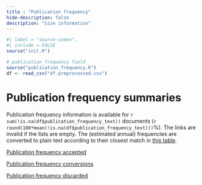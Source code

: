 ```yaml
---
title : "Publication frequency"
hide-description: false
description: "Size information"
---
```


```r
#| label = "source-index",
#| include = FALSE
source("init.R")
```

```r
# publication_frequency field
source("publication_frequency.R")
df <- read_csv("df.preprocessed.csv")
```

# Publication frequency summaries

Publication frequency information is available for `r sum(!is.na(df$publication_frequency_text))` documents (`r round(100*mean(!is.na(df$publication_frequency_text)))`%). The links are invalid if the lists are empty. The (estimated annual) frequencies are converted to plain text according to their closest match in [this table](https://github.com/COMHIS/fennica/blob/master/inst/extdata/frequency_conversions.csv).

[Publication frequency accepted](output.tables/publication_frequency_accepted.csv)

[Publication frequency conversions](output.tables/publication_frequency_conversion.csv)

[Publication frequency discarded](output.tables/publication_frequency_discarded.csv)
